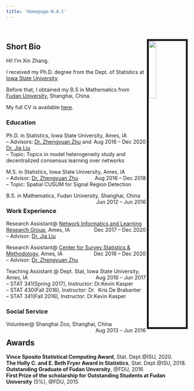 ```yaml
---
title: 'Homepage-N.A.C'
---
```

  
&nbsp;
<link rel="stylesheet" href="styles.css" type="text/css">

## **Short Bio**
<img src="images/IMG_8623.jpg" style="width:20%; border:5px solid ; margin-right: 10px; margin-top: -50px" align="right">


Hi! I’m Xin Zhang.   

I received my Ph.D. degree from the Dept. of Statistics at [Iowa State University](https://www.iastate.edu).   

Before that, I obtained my B.S in Mathematics from [Fudan University](http://www.fudan.edu.cn), Shanghai, China. 

My full CV is available [here](files/XinZhang_CV.pdf).

### **Education**

Ph.D. in Statistics, Iowa State University, Ames, IA [Aug 2016 – Dec 2020]{style="float:right"}  
-- Advisors: [Dr. Zhengyuan Zhu](https://www.stat.iastate.edu/people/zhengyuan-zhu) and [Dr. Jia Liu](https://kevinliu-osu-ece.github.io)    
-- Topic: Topics in model heterogeneity study and decentralized consensus learning over networks   
   

M.S. in Statistics, Iowa State University, Ames, IA [Aug 2016 – Dec 2018]{style="float:right"}  
-- Advisor: [Dr. Zhengyuan Zhu](https://www.stat.iastate.edu/people/zhengyuan-zhu)  
-- Topic: Spatial CUSUM for Signal Region Detection

B.S. in Mathematics, Fudan University, Shanghai, China [Jun 2012 – Jun 2016]{style="float:right"} 

### **Work Experience**
Research Assistant@ [Network Informatics and Learning Research Group](https://kevinliu-osu-ece.github.io/group/index.html), Ames, IA [Dec 2017 – Dec 2020]{style="float:right"}  
-- Advisor: [Dr. Jia Liu](http://web.cs.iastate.edu/~jialiu/)

Research Assistant@ [Center for Survey Statistics & Methodology](https://www.cssm.iastate.edu), Ames, IA [Dec 2016 – Dec 2020]{style="float:right"}    
-- Advisor: [Dr. Zhengyuan Zhu](https://zhuz.public.iastate.edu)

Teaching Assistant @ Dept. Stat, Iowa State University, Ames, IA [Aug 2016 – Jun 2017]{style="float:right"}  
-- STAT 341(Spring 2017), Instructor: Dr.Kevin Kasper  
-- STAT 430(Fall 2016), Instructor: Dr. 
Kris De Brabanter  
-- STAT 341(Fall 2016), Instructor: Dr.Kevin Kasper 

### **Social Service**

Volunteer@ Shanghai Zoo, Shanghai, China [Aug 2013 – Jun 2016]{style="float:right"}  

## **Awards**

**Vince Sposito Statistical Computing Award**, Stat. Dept.@ISU, 2020.    
**The Holly C. and E. Beth Fryer Award in Statistics**, Stat. Dept.@ISU, 2018.    
**Outstanding Graduate of Fudan Unversity**, @FDU, 2016  
**First Prize of the scholarship for Outstanding Students at Fudan University** ($5\%$), @FDU, 2015      





